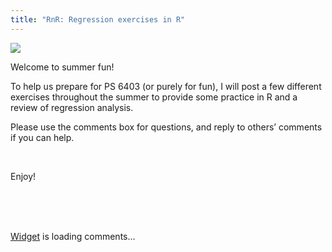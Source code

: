 ```yaml
---
title: "RnR: Regression exercises in R"
---
```


![](RnRlogo.png) 

Welcome to summer fun!

To help us prepare for PS 6403 (or purely for fun), I will post a few different exercises throughout the summer to provide some practice in R and a review of regression analysis.

Please use the comments box for questions, and reply to others' comments if you can help. 

<br>

Enjoy!


<br><br><br>


<!-- begin wwww.htmlcommentbox.com -->
 <div id="HCB_comment_box"><a href="http://www.htmlcommentbox.com">Widget</a> is loading comments...</div>
 <link rel="stylesheet" type="text/css" href="//www.htmlcommentbox.com/static/skins/simple/skin.css" />
 <script type="text/javascript" id="hcb"> /*<!--*/ if(!window.hcb_user){hcb_user={};} (function(){var s=document.createElement("script"), l=hcb_user.PAGE || (""+window.location).replace(/'/g,"%27"), h="//www.htmlcommentbox.com";s.setAttribute("type","text/javascript");s.setAttribute("src", h+"/jread?page="+encodeURIComponent(l).replace("+","%2B")+"&mod=%241%24wq1rdBcg%24D3qTqcy1mbeTuyGVUfmpk0"+"&opts=18318&num=10&ts=1527512059757");if (typeof s!="undefined") document.getElementsByTagName("head")[0].appendChild(s);})(); /*-->*/ </script>
<!-- end www.htmlcommentbox.com -->